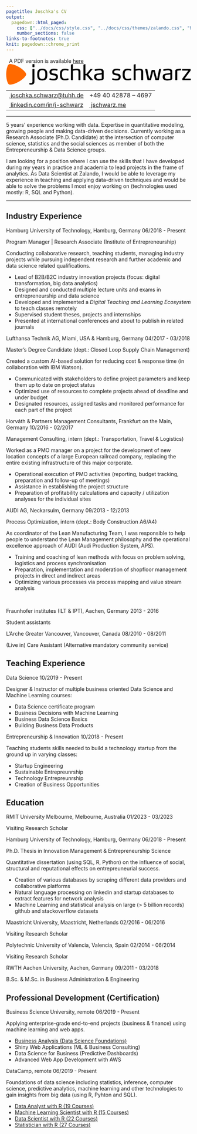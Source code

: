 ```yaml
---
pagetitle: Joschka's CV
output:
  pagedown::html_paged:
    css: ["../docs/css/style.css", "../docs/css/themes/zalando.css", "https://use.fontawesome.com/releases/v6.1.1/css/all.css"]
    number_sections: false
links-to-footnotes: true
knit: pagedown::chrome_print
---
```


<!-- disable phone number linking in Mobile Safari? -->
<meta name="format-detection" content="telephone=no">

<!-- Load CSS & Fonts -->
<!-- see lhi.css -->

<!-- CONTENT -->
<div class="pdf-link"><i class="fas fa-file-pdf fa-fw"></i>&nbsp; A PDF version is available <a href="https://github.com/jwarz/cv/raw/main/pdf/zalando.pdf" download="classic.pdf">here</a></div>
<div class="cv-page-wrapper">
<div class="cv-head-wrapper">
<div class="cv-head-left">
<div class="svg-container-outer">
<svg xmlns="http://www.w3.org/2000/svg" viewBox="0 0 1323.2 147.1">
<g id="name">
<path d="M202.4,125.4c0,8.2-2.1,13.9-6.4,17c-4.3,3.1-10.2,4.7-17.9,4.7c-2.4,0-4.3,0-5.5-0.1s-2.4-0.2-3.5-0.4c-0.5-0.1-1.1-0.3-1.7-0.5c-0.6-0.3-0.9-0.8-0.9-1.7v-5.6c0-1.1,0.3-1.8,0.8-2.1s1-0.5,1.5-0.5c0.2,0,0.8,0,1.9,0.1c1.1,0.1,2.3,0.1,3.7,0.1c2.3,0,4.4-0.1,6.1-0.4c1.7-0.3,3.2-0.8,4.3-1.7c1.2-0.9,2-2.1,2.6-3.6s0.8-3.5,0.8-5.9V38c0-1.5,0.8-2.3,2.4-2.3h9.4c1.5,0,2.3,0.8,2.3,2.3L202.4,125.4L202.4,125.4z M202.4,20c0,1.7-0.9,2.6-2.6,2.6H191c-1.8,0-2.7-0.9-2.7-2.6V3.4c0-1.7,0.9-2.6,2.7-2.6h8.8c1.7,0,2.6,0.9,2.6,2.6L202.4,20L202.4,20z"/>
<path d="M294.9,75.3c0,5.8-0.4,11.2-1.1,16.3c-0.7,5.1-2.3,9.5-4.9,13.3c-2.5,3.8-6.2,6.8-10.9,9c-4.8,2.2-11.2,3.3-19.3,3.3c-8.1,0-14.5-1.1-19.3-3.3c-4.8-2.2-8.4-5.2-10.9-9s-4.1-8.2-4.9-13.3c-0.8-5.1-1.1-10.5-1.1-16.3s0.4-11.2,1.1-16.3c0.8-5.1,2.4-9.5,4.9-13.3s6.1-6.8,10.9-9c4.8-2.2,11.2-3.3,19.3-3.3s14.5,1.1,19.3,3.3s8.4,5.2,10.9,9s4.2,8.2,4.9,13.3C294.6,64.1,294.9,69.6,294.9,75.3z M280.3,75.3c0-4.8-0.2-9.1-0.5-12.9c-0.3-3.8-1.2-7.1-2.6-9.8s-3.6-4.8-6.5-6.2c-2.9-1.5-6.9-2.2-12.1-2.2c-5.2,0-9.2,0.7-12,2.2s-5,3.5-6.4,6.2s-2.3,6-2.6,9.8c-0.3,3.9-0.5,8.2-0.5,12.9c0,4.8,0.2,9,0.5,12.8s1.2,7,2.6,9.7c1.4,2.7,3.5,4.8,6.4,6.2c2.8,1.5,6.8,2.2,12,2.2c5.2,0,9.2-0.7,12.1-2.2s5-3.5,6.5-6.2c1.4-2.7,2.3-5.9,2.6-9.7C280.2,84.4,280.3,80.1,280.3,75.3z"/>
<path d="M371.1,92.2c0,5-0.9,9-2.7,12.2c-1.8,3.2-4.2,5.7-7.1,7.6c-3,1.9-6.5,3.2-10.4,4c-4,0.8-8.2,1.1-12.6,1.1c-3.3,0-6.5-0.2-9.6-0.7c-3-0.5-5.8-1-8.2-1.5c-2.4-0.6-4.5-1.1-6.2-1.7s-2.8-0.9-3.3-1.1c-0.4-0.2-0.8-0.5-1.1-0.8c-0.3-0.3-0.4-0.7-0.2-1.2l1.5-7c0.2-0.9,0.8-1.4,1.7-1.4c0.3,0,0.6,0.1,0.9,0.2c0.5,0.1,1.5,0.4,2.9,0.8c1.4,0.5,3.2,0.9,5.3,1.4s4.5,0.9,7.2,1.3s5.5,0.6,8.6,0.6c6,0,10.6-1,14-2.9c3.3-1.9,5-5.1,5-9.6c0-2.9-0.5-5.2-1.6-6.8c-1.1-1.6-2.5-2.8-4.3-3.6c-1.8-0.9-4-1.4-6.5-1.7c-2.5-0.3-5.3-0.7-8.4-1.2c-2.1-0.3-4.7-0.8-7.6-1.4s-5.7-1.7-8.4-3.2c-2.6-1.5-4.9-3.7-6.8-6.6s-2.8-6.8-2.8-11.6c0-5.1,1-9.2,3-12.3s4.5-5.6,7.6-7.3s6.5-2.9,10.2-3.5s7.2-0.9,10.6-0.9c3.2,0,6.3,0.1,9,0.4c2.8,0.3,5.3,0.6,7.4,1c2.2,0.4,4,0.8,5.3,1.1c1.4,0.4,2.3,0.6,2.8,0.7c1.2,0.5,1.8,1.2,1.7,2.1l-1.2,7.4c-0.1,0.7-0.7,1.1-1.8,1.1c-0.6,0-1.7-0.2-3.2-0.5s-3.3-0.6-5.2-1c-2-0.4-4.1-0.7-6.5-0.9c-2.3-0.3-4.6-0.4-6.7-0.4c-2.5,0-4.9,0.2-7.2,0.6c-2.3,0.4-4.3,1.1-6.1,2c-1.8,0.9-3.2,2.1-4.2,3.6s-1.5,3.4-1.5,5.6c0,2.4,0.5,4.4,1.6,5.8c1.1,1.4,2.5,2.5,4.3,3.3s3.8,1.4,6.1,1.8c2.3,0.4,4.6,0.8,7.1,1.1c3.3,0.5,6.7,1.1,10,1.7s6.2,1.7,8.8,3.3c2.6,1.6,4.7,3.9,6.3,6.8C370.3,83.1,371.1,87.2,371.1,92.2z"/>
<path d="M385.1,75.2c0-7.1,0.6-13.2,1.7-18.5c1.2-5.2,3.1-9.5,5.9-13c2.8-3.4,6.5-6,11.2-7.8c4.7-1.7,10.5-2.6,17.5-2.6c6.3,0,11.3,0.5,15.1,1.4c3.8,1,6.7,1.8,8.7,2.5c0.5,0.2,0.9,0.4,1.2,0.7c0.3,0.3,0.5,0.7,0.5,1.4c0,0.3-0.1,0.7-0.2,1.2l-1.2,5.5c-0.3,1.4-1.3,1.9-3,1.5c-3-0.8-6-1.6-8.9-2.3s-6.6-1.1-11-1.1c-4.5,0-8.2,0.5-11.1,1.6s-5.3,2.8-7.1,5.2c-1.8,2.4-3,5.6-3.7,9.5s-1.1,8.7-1.1,14.5s0.4,10.6,1.1,14.5s1.9,7.1,3.7,9.5c1.8,2.4,4.1,4.2,7.1,5.2c2.9,1.1,6.6,1.6,11.1,1.6s8.1-0.4,11-1.1s5.9-1.5,8.9-2.3c1.7-0.4,2.7,0.1,3,1.5l1.2,5.5c0.1,0.5,0.2,0.9,0.2,1.2c0,0.7-0.2,1.2-0.5,1.4c-0.3,0.3-0.7,0.5-1.2,0.7c-2,0.7-4.9,1.5-8.7,2.5s-8.8,1.4-15.1,1.4c-7,0-12.8-0.9-17.5-2.6s-8.4-4.3-11.2-7.8c-2.8-3.4-4.8-7.8-5.9-13C385.7,88.4,385.1,82.3,385.1,75.2z"/>
<path d="M531.9,112.9c0,1.5-0.7,2.3-2.1,2.3h-9.4c-1.6,0-2.4-0.8-2.4-2.3V57.1c0-4.8-1-8.1-3-10s-5.5-2.9-10.6-2.9c-2.9,0-5.8,0.2-8.7,0.5c-2.8,0.3-5.5,0.7-7.9,1.1c-2.4,0.5-4.5,0.9-6.2,1.3c-1.7,0.4-2.9,0.7-3.5,0.9v64.9c0,1.5-0.8,2.3-2.3,2.3h-9.4c-1.6,0-2.4-0.8-2.4-2.3V5.3c0-1.1,0.7-1.8,2.1-2.1l9.9-2.3c0.7-0.2,1.2-0.1,1.6,0.4s0.5,1,0.5,1.7v25.8l-1.5,8.8c2-0.6,4.3-1.2,6.8-1.7s5-0.9,7.6-1.3c2.6-0.4,5.2-0.7,7.8-0.9c2.6-0.3,4.9-0.4,7.1-0.4c8.9,0,15.5,1.6,19.8,4.8s6.4,8.9,6.4,17.1v57.7H531.9z"/>
<path d="M556.2,115.2c-1.6,0-2.4-0.8-2.4-2.3V5.6c0-1.3,0.7-2.1,2-2.4l10-2.3c0.5-0.2,1-0.1,1.4,0.4s0.7,1,0.7,1.7v67.2h7.4l27.4-33.7c0.6-0.7,1.3-1.1,2.1-1.1h12.5c0.8,0,1.3,0.3,1.4,0.8c0.1,0.6,0,1-0.2,1.3l-30.9,36.9L621,113c0.2,0.3,0.2,0.7-0.1,1.3c-0.3,0.6-0.6,0.8-1.1,0.8h-14.4c-0.7,0-1.4-0.3-2-0.9l-28-33.7H568v32.4c0,1.5-0.7,2.3-2.1,2.3C565.9,115.2,556.2,115.2,556.2,115.2z"/>
<path d="M698.8,99.4c0,2.7-0.2,5-0.5,6.7c-0.4,1.7-1,3.1-2.1,4.3c-1,1.1-2.4,2-4,2.7c-1.7,0.7-3.8,1.4-6.5,2c-2.3,0.5-5.2,1-8.7,1.4c-3.4,0.5-7.2,0.7-11.4,0.7c-3.4,0-7.2-0.2-11.3-0.5c-4.1-0.4-7.9-1.3-11.5-3c-3.5-1.6-6.5-4.1-8.9-7.5s-3.6-8.2-3.6-14.4c0-4.9,0.6-8.7,1.9-11.5c1.3-2.8,3-5,5.2-6.6s4.8-2.8,7.8-3.4c3-0.7,6.2-1.3,9.5-1.9l30.1-5v-6.7c0-2.3-0.3-4.4-0.8-6.2s-2-3.2-4.6-4.2s-7.1-1.5-13.4-1.5c-5.8,0-11.1,0.5-16,1.6s-8.8,2-11.7,2.7c-0.5,0.1-0.9,0.2-1.1,0.2c-0.8,0-1.3-0.4-1.4-1.2l-1.5-7c-0.1-0.5-0.2-0.9-0.2-1.1c0-0.9,0.6-1.5,1.7-1.8c1.2-0.3,2.9-0.7,5-1.3s4.6-1.1,7.4-1.6c2.8-0.5,5.9-0.9,9.3-1.3c3.3-0.4,6.8-0.5,10.3-0.5c5.5,0,10,0.4,13.6,1.1c3.6,0.7,6.6,1.7,8.9,2.9c1.9,1.1,3.4,2.4,4.6,3.9c1.1,1.5,2,3,2.5,4.7c0.6,1.7,0.9,3.4,1,5.3c0.1,1.9,0.2,3.8,0.2,5.7v42.3H698.8z M658.2,78.4c-1.7,0.3-3.4,0.6-4.9,1c-1.6,0.4-3,1-4.2,1.8c-1.2,0.9-2.2,2.1-3,3.6c-0.8,1.6-1.1,3.7-1.1,6.5c0,3.6,0.7,6.5,2,8.5s3,3.5,5,4.6c2,1,4.3,1.6,6.8,1.9s4.9,0.4,7.2,0.4c3.2,0,6.5-0.2,9.7-0.6s6.3-1.1,9.1-2V74L658.2,78.4z"/>
<path d="M820.7,92.2c0,5-0.9,9-2.7,12.2s-4.2,5.7-7.1,7.6c-3,1.9-6.5,3.2-10.4,4c-4,0.8-8.2,1.1-12.6,1.1c-3.3,0-6.5-0.2-9.6-0.7s-5.8-1-8.2-1.5c-2.4-0.6-4.5-1.1-6.2-1.7s-2.8-0.9-3.3-1.1c-0.4-0.2-0.8-0.5-1.1-0.8s-0.4-0.7-0.2-1.2l1.5-7c0.2-0.9,0.8-1.4,1.7-1.4c0.3,0,0.6,0.1,0.9,0.2c0.5,0.1,1.5,0.4,2.9,0.8c1.4,0.5,3.2,0.9,5.3,1.4s4.5,0.9,7.2,1.3s5.5,0.6,8.6,0.6c6,0,10.6-1,14-2.9c3.3-1.9,5-5.1,5-9.6c0-2.9-0.5-5.2-1.6-6.8c-1.1-1.6-2.5-2.8-4.3-3.6c-1.8-0.9-4-1.4-6.5-1.7c-2.5-0.3-5.3-0.7-8.4-1.2c-2.1-0.3-4.7-0.8-7.6-1.4c-2.9-0.6-5.7-1.7-8.4-3.2c-2.6-1.5-4.9-3.7-6.8-6.6c-1.9-2.9-2.8-6.8-2.8-11.6c0-5.1,1-9.2,3-12.3s4.5-5.6,7.6-7.3s6.5-2.9,10.2-3.5s7.2-0.9,10.6-0.9c3.2,0,6.3,0.1,9,0.4c2.8,0.3,5.3,0.6,7.4,1c2.2,0.4,4,0.8,5.3,1.1c1.4,0.4,2.3,0.6,2.8,0.7c1.2,0.5,1.8,1.2,1.7,2.1l-1.2,7.4c-0.1,0.7-0.7,1.1-1.8,1.1c-0.6,0-1.7-0.2-3.2-0.5s-3.3-0.6-5.2-1c-2-0.4-4.1-0.7-6.5-0.9c-2.3-0.3-4.6-0.4-6.7-0.4c-2.5,0-4.9,0.2-7.2,0.6c-2.3,0.4-4.3,1.1-6.1,2s-3.2,2.1-4.2,3.6S774,54,774,56.2c0,2.4,0.5,4.4,1.6,5.8c1.1,1.4,2.5,2.5,4.3,3.3s3.8,1.4,6.1,1.8s4.6,0.8,7.1,1.1c3.3,0.5,6.7,1.1,10,1.7s6.2,1.7,8.8,3.3c2.6,1.6,4.7,3.9,6.3,6.8C819.9,83.1,820.7,87.2,820.7,92.2z"/>
<path d="M834.7,75.2c0-7.1,0.6-13.2,1.7-18.5c1.2-5.2,3.1-9.5,5.9-13c2.8-3.4,6.5-6,11.2-7.8c4.7-1.7,10.5-2.6,17.5-2.6c6.3,0,11.3,0.5,15.1,1.4c3.8,1,6.7,1.8,8.7,2.5c0.5,0.2,0.9,0.4,1.2,0.7s0.5,0.7,0.5,1.4c0,0.3-0.1,0.7-0.2,1.2l-1.2,5.5c-0.3,1.4-1.3,1.9-3,1.5c-3-0.8-6-1.6-8.9-2.3s-6.6-1.1-11-1.1c-4.5,0-8.2,0.5-11.1,1.6c-2.9,1.1-5.3,2.8-7.1,5.2s-3,5.6-3.7,9.5s-1.1,8.7-1.1,14.5s0.4,10.6,1.1,14.5c0.7,3.9,2,7.1,3.7,9.5c1.8,2.4,4.1,4.2,7.1,5.2c2.9,1.1,6.6,1.6,11.1,1.6s8.1-0.4,11-1.1s5.9-1.5,8.9-2.3c1.7-0.4,2.7,0.1,3,1.5l1.2,5.5c0.1,0.5,0.2,0.9,0.2,1.2c0,0.7-0.2,1.2-0.5,1.4c-0.3,0.3-0.7,0.5-1.2,0.7c-2,0.7-4.9,1.5-8.7,2.5s-8.8,1.4-15.1,1.4c-7,0-12.8-0.9-17.5-2.6s-8.4-4.3-11.2-7.8c-2.8-3.4-4.8-7.8-5.9-13C835.3,88.4,834.7,82.3,834.7,75.2z"/>
<path d="M981.5,112.9c0,1.5-0.7,2.3-2.1,2.3H970c-1.6,0-2.4-0.8-2.4-2.3V57.1c0-4.8-1-8.1-3-10s-5.5-2.9-10.6-2.9c-2.9,0-5.8,0.2-8.7,0.5c-2.8,0.3-5.5,0.7-7.9,1.1c-2.4,0.5-4.5,0.9-6.2,1.3c-1.7,0.4-2.9,0.7-3.5,0.9v64.9c0,1.5-0.8,2.3-2.3,2.3H916c-1.6,0-2.4-0.8-2.4-2.3V5.3c0-1.1,0.7-1.8,2.1-2.1l9.9-2.3c0.7-0.2,1.2-0.1,1.6,0.4c0.4,0.5,0.5,1,0.5,1.7v25.8l-1.5,8.8c2-0.6,4.3-1.2,6.8-1.7s5-0.9,7.6-1.3c2.6-0.4,5.2-0.7,7.8-0.9c2.6-0.3,4.9-0.4,7.1-0.4c8.9,0,15.5,1.6,19.8,4.8s6.4,8.9,6.4,17.1v57.7H981.5z"/>
<path d="M1015.3,115.2c-1.5,0-2.4-0.8-2.7-2.3l-16.1-74.6c-0.3-1.9,0.4-2.9,2-2.9h10.6c1.3,0,2.1,0.7,2.4,2.1l12.6,65.7h3.5l14.6-58.5c0.4-1.6,1.4-2.4,3-2.4h16.7c1.6,0,2.6,0.8,3,2.4l14.6,58.5h3.3l12.6-65.7c0.3-1.4,1.1-2.1,2.4-2.1h10.3c1.1,0,1.7,0.3,1.9,0.8c0.2,0.6,0.1,1.2-0.1,2.1l-16.1,74.6c-0.3,1.5-1.2,2.3-2.7,2.3H1072c-1.6,0-2.6-0.7-2.9-2.1l-14.6-57.8h-1.8l-14.6,57.8c-0.3,1.4-1.2,2.1-2.7,2.1H1015.3z"/>
<path d="M1190.2,99.4c0,2.7-0.2,5-0.5,6.7c-0.4,1.7-1,3.1-2.1,4.3c-1,1.1-2.4,2-4,2.7c-1.7,0.7-3.8,1.4-6.5,2c-2.3,0.5-5.2,1-8.7,1.4c-3.4,0.5-7.2,0.7-11.4,0.7c-3.4,0-7.2-0.2-11.3-0.5c-4.1-0.4-7.9-1.3-11.5-3c-3.5-1.6-6.5-4.1-8.9-7.5s-3.6-8.2-3.6-14.4c0-4.9,0.6-8.7,1.9-11.5s3-5,5.2-6.6s4.8-2.8,7.8-3.4c3-0.7,6.2-1.3,9.5-1.9l30.1-5v-6.7c0-2.3-0.3-4.4-0.8-6.2s-2-3.2-4.6-4.2s-7.1-1.5-13.4-1.5c-5.8,0-11.1,0.5-16,1.6s-8.8,2-11.7,2.7c-0.5,0.1-0.9,0.2-1.1,0.2c-0.8,0-1.3-0.4-1.4-1.2l-1.5-7c-0.1-0.5-0.2-0.9-0.2-1.1c0-0.9,0.6-1.5,1.7-1.8c1.2-0.3,2.9-0.7,5-1.3s4.6-1.1,7.4-1.6s5.9-0.9,9.3-1.3c3.3-0.4,6.8-0.5,10.3-0.5c5.5,0,10,0.4,13.6,1.1c3.6,0.7,6.6,1.7,8.9,2.9c1.9,1.1,3.4,2.4,4.6,3.9c1.1,1.5,2,3,2.5,4.7c0.6,1.7,0.9,3.4,1,5.3c0.1,1.9,0.2,3.8,0.2,5.7v42.3H1190.2z M1149.6,78.4c-1.7,0.3-3.4,0.6-4.9,1c-1.6,0.4-3,1-4.2,1.8c-1.2,0.9-2.2,2.1-3,3.6c-0.8,1.6-1.1,3.7-1.1,6.5c0,3.6,0.7,6.5,2,8.5s3,3.5,5,4.6c2,1,4.3,1.6,6.8,1.9s4.9,0.4,7.2,0.4c3.2,0,6.5-0.2,9.7-0.6s6.3-1.1,9.1-2V74L1149.6,78.4z"/>
<path d="M1211.9,48.9c0-3.2,0.5-5.5,1.6-6.9s3.1-2.7,6-3.9c1.8-0.7,3.9-1.4,6.3-2s4.8-1.1,7.4-1.5c2.5-0.4,5-0.7,7.5-0.9s4.7-0.3,6.8-0.3h2.4c0.5,0,1.2,0.1,2,0.4c0.8,0.3,1.2,0.9,1.2,2.1v7.4c0,1.3-0.6,2-1.7,2c-4.9,0-9.4,0.2-13.5,0.6c-4.2,0.4-8.1,1.1-11.9,2.1v64.9c0,1.5-0.8,2.3-2.3,2.3h-9.6c-1.5,0-2.3-0.8-2.3-2.3L1211.9,48.9L1211.9,48.9z"/>
<path d="M1264.7,115.2c-1.3,0-2-0.7-2-2v-7.8c0-0.6,0-1.1,0.2-1.5c0.1-0.4,0.4-0.9,0.9-1.4l41.6-56.2h-42.6c-1.3,0-2-0.6-2-1.8v-7.1c0-1.3,0.7-2,2-2h57c1.3,0,2,0.7,2,2V45c0,0.5,0,1-0.1,1.4s-0.3,0.9-0.8,1.5l-42,56.2h42.3c1.3,0,2,0.7,2,2v7.1c0,1.3-0.7,2-2,2C1321.2,115.2,1264.7,115.2,1264.7,115.2z"/>
</g>
<path id="logo" fill="#FF6900" d="M135.8,57.7c-10.5-12.9-25.3-25.5-44.6-36.8h-0.1C71.8,9.8,53.5,3.3,37.1,0.6C26.8-1,21.9,0.9,19.6,2.2c-2.2,1.3-6.4,4.6-10.1,14.3C3.7,32.1,0.2,51.1,0,73.5v0.1c0.2,22.4,3.7,41.4,9.6,57c3.7,9.7,7.8,13,10.1,14.3c2.2,1.3,7.1,3.2,17.4,1.6c16.5-2.7,34.7-9.1,54.1-20.2h0.1c19.3-11.3,34-23.9,44.6-36.8c6.6-8.1,7.4-13.3,7.4-15.9C143.2,71,142.4,65.7,135.8,57.7z"/>
</svg>
</div>
<table class="cv-contact-table">
<tr>
<td><i class="fa fa-envelope fa-fw"></i><a class="no-hyper" href="mailto:joschka.schwarz@tuhh.de">&nbsp;joschka.schwarz@tuhh.de</a></td>
<td><i class="fa fa-phone fa-fw"></i> +49 40 42878 – 4697</td>
</tr>
<tr>
<td><i class="fa-brands fa-linkedin fa-fw"></i><a class="no-hyper" target="_blank" href="https://linkedin.com/in/j-schwarz">&nbsp;linkedin.com/in/j-schwarz</a></td>
<td><i class="fa-solid fa-globe fa-fw"></i><a class="no-hyper" target="_blank" href="https://jschwarz.me">&nbsp;jschwarz.me</a></td>
</tr>
</table>
</div>
<div class="cv-head-right2"></div>
</div>
<hr>
<p>
5 years' experience working with data. Expertise in quantitative modeling, growing people and making data-driven decisions. Currently working as a <span class="cv-entry-employer">Research Associate (Ph.D. Candidate)</span> at the intersection of computer science, statistics and the social sciences as member of both the <span class="cv-entry-employer">Entrepreneurship & Data Science</span> groups.</p>
<p>I am looking for a position where I can use the skills that I have developed during my years in practice and academia to lead projects in the frame of analytics. As <span class="cv-entry-employer">Data Scientist</span> at Zalando, I would be able to leverage my experience in teaching and applying data-driven techniques and would be able to solve the problems I most enjoy working on (technologies used mostly: <span class="cv-entry-employer">R, SQL and Python</span>).</p>
<hr>
<!-- Chapter: PROFESSIONAL EXPERIENCE -->
<h2 class="h-first">
<span class="fa-stack fa-2x small">
<i class="fa fa-suitcase fa-stack-1x" style="--fa-stack-z-index: 2;"></i>
<i class="fa-solid fa-square fa-stack-2x" style="--fa-stack-z-index: 1;"></i>
</span>
<span>Industry Experience</span>
</h2>
<!-- Exp 1: TUHH -->
<div class="cv-entry-main">
<p class="cv-entry-top-line">
<span class="cv-entry-employer">Hamburg University of Technology, </span>
<span class="cv-entry-location">Hamburg, Germany</span>
<span class="cv-entry-date">06/2018 - Present</span>
</p>
<p class="cv-entry-job-title">
Program Manager | Research Associate (Institute of Entrepreneurship)
</p>
<p class="cv-entry-desc">Conducting collaborative research, teaching students, managing industry projects while pursuing independent research and further academic and data science related qualifications.</p>
<ul>
<li>Lead of B2B/B2C industry innovation projects (focus: digital transformation, big data analytics)</li>
<li>Designed and conducted multiple lecture units and exams in entrepreneurship and data science</li>
<li>Developed and implemented a <i>Digital Teaching and Learning Ecosystem</i> to teach classes remotely</li>
<li>Supervised student theses, projects and internships</li>
<li>Presented at international conferences and about to publish in related journals</li>
</ul>
</div>
<!-- Exp 2: Lufthansa -->
<div class="cv-entry-main">
<p class="cv-entry-top-line">
<span class="cv-entry-employer">Lufthansa Technik AG, </span>
<span class="cv-entry-location">Miami, USA & Hamburg, Germany</span>
<span class="cv-entry-date">04/2017 - 03/2018</span>
</p>
<p class="cv-entry-job-title">
Master’s Degree Candidate (dept.: Closed Loop Supply Chain Management)
</p>
<p class="cv-entry-desc">Created a custom AI-based solution for reducing cost & response time (in collaboration with IBM Watson).</p>
<ul>
<li>Communicated with stakeholders to define project parameters and keep them up to date on project status</li>
<li>Optimized use of resources to complete projects ahead of deadline and under budget</li>
<li>Designated resources, assigned tasks and monitored performance for each part of the project</li>
</ul>
</div>
<!-- Exp 3: Horvath -->
<div class="cv-entry-main">
<p class="cv-entry-top-line">
<span class="cv-entry-employer">Horváth & Partners Management Consultants, </span>
<span class="cv-entry-location">Frankfurt on the Main, Germany</span>
<span class="cv-entry-date">10/2016 - 02/2017</span>
</p>
<p class="cv-entry-job-title">
Management Consulting, intern (dept.: Transportation, Travel & Logistics)
</p>
<p class="cv-entry-desc">Worked as a PMO manager on a project for the development of new location concepts of a large European railroad company, replacing the entire existing infrastructure of this major corporate.</p>
<ul>
<li>Operational execution of PMO activities (reporting, budget tracking, preparation and follow-up of meetings)</li>
<li>Assistance in establishing the project structure</li>
<li>Preparation of profitability calculations and capacity / utilization analyses for the individual sites</li>
</ul>
</div>
<!-- Exp 4: AUDI -->
<div class="cv-entry-main">
<p class="cv-entry-top-line">
<span class="cv-entry-employer">AUDI AG, </span>
<span class="cv-entry-location">Neckarsulm, Germany</span>
<span class="cv-entry-date">09/2013 - 12/2013</span>
</p>
<p class="cv-entry-job-title">
Process Optimization, intern (dept.: Body Construction A6/A4)
</p>
<p class="cv-entry-desc">As coordinator of the Lean Manufacturing Team, I was responsible to help people to understand the Lean Management philosophy and the operational excellence approach of AUDI (Audi Production System, APS).</p>
<p>
<ul>
<li>Training and coaching of lean methods with focus on problem solving, logistics and process synchronisation</li>
<li>Preparation, implementation and moderation of shopfloor management projects in direct and indirect areas</li>
<li>Optimizing various processes via process mapping and value stream analysis</li>
</ul>
</p>
</div>
<br class="pageBreak">
<!-- Exp 5: IPT / ILT -->
<div class="cv-entry-main">
<p class="cv-entry-top-line">
<span class="cv-entry-employer">Fraunhofer institutes (ILT & IPT), </span>
<span class="cv-entry-location">Aachen, Germany</span>
<span class="cv-entry-date">2013 - 2016</span>
</p>
<p class="cv-entry-job-title">
Student assistants
</p>
</div>
<!-- Exp 6: L'Arche -->
<div class="cv-entry-main">
<p class="cv-entry-top-line">
<span class="cv-entry-employer">L'Arche Greater Vancouver, </span>
<span class="cv-entry-location">Vancouver, Canada</span>
<span class="cv-entry-date">08/2010 - 08/2011</span>
</p>
<p class="cv-entry-job-title">
(Live in) Care Assistant (Alternative mandatory community service)
</p>
</div>
<!-- Chapter: TEACHING -->
<h2>
<span class="fa-stack fa-2x small">
<i class="fa fa-chalkboard-teacher fa-stack-1x" style="--fa-stack-z-index: 2;"></i>
<i class="fa-solid fa-square fa-stack-2x" style="--fa-stack-z-index: 1;"></i>
</span>
<span>Teaching Experience</span>
</h2>
<!-- Exp 1 -->
<div class="cv-entry-main">
<p class="cv-entry-top-line">
<span class="cv-entry-employer">Data Science</span>
<!-- <span>Hamburg, Germany</span> -->
<span class="cv-entry-date">10/2019 - Present</span>
</p>
<p class="cv-entry-desc">Designer & Instructor of multiple business oriented Data Science and Machine Learning courses:</p>
<ul class="two-col no-bottom">
<li>Data Science certificate program</li>
<li>Business Decisions with Machine Learning</li>
<li>Business Data Science Basics</li>
<li>Building Business Data Products</li>
</ul>
</div>
<!-- Exp 1 -->
<div class="cv-entry-main">
<p class="cv-entry-top-line">
<span class="cv-entry-employer">Entrepreneurship & Innovation</span>
<!-- <span>Hamburg, Germany</span> -->
<span class="cv-entry-date">10/2018 - Present</span>
</p>
<p class="cv-entry-desc">Teaching students skills needed to build a technology startup from the ground up in varying classes:</p>
<ul class="two-col no-bottom">
<li>Startup Engineering</li>
<li>Sustainable Entrepreunrship</li>
<li>Technology Entrepreunrship</li>
<li>Creation of Business Opportunities</li>
</ul>
</div>
<!-- Chapter: EDUCATION -->
<h2>
<span class="fa-stack fa-2x small">
<i class="fa fa-graduation-cap fa-stack-1x" style="--fa-stack-z-index: 2;"></i>
<i class="fa-solid fa-square fa-stack-2x" style="--fa-stack-z-index: 1;"></i>
</span>
<span>Education</span>
</h2>
<!-- Exp 0 -->
<div class="cv-entry-main">
<p class="cv-entry-top-line">
<span class="cv-entry-employer">RMIT University Melbourne, </span>
<span class="cv-entry-location">Melbourne, Australia</span>
<span class="cv-entry-date">01/2023 - 03/2023</span>
</p>
<p class="cv-entry-job-title">
Visiting Research Scholar
</p>
</div>
<!-- Exp 1 -->
<div class="cv-entry-main">
<p class="cv-entry-top-line">
<span class="cv-entry-employer">Hamburg University of Technology, </span>
<span class="cv-entry-location">Hamburg, Germany</span>
<span class="cv-entry-date">06/2018 - Present</span>
</p>
<p class="cv-entry-job-title">
Ph.D. Thesis in Innovation Management & Entrepreneurship Science
</p>
<p class="cv-entry-desc">Quantitative dissertation (using SQL, R, Python) on the influence of social, structural and reputational effects on entrepreuneurial success.</p>
<ul>
<li>Creation of various databases by scraping different data providers and collaborative platforms</li>
<li>Natural language processing on linkedin and startup databases to extract features for network analysis</li>
<li>Machine Learning and statistical analysis on large (> 5 billion records) github and stackoverflow datasets</li>
</ul>
</div>
<!-- Exp 2 -->
<div class="cv-entry-main">
<p class="cv-entry-top-line">
<span class="cv-entry-employer">Maastricht University, </span>
<span class="cv-entry-location">Maastricht, Netherlands</span>
<span class="cv-entry-date">02/2016 - 06/2016</span>
</p>
<p class="cv-entry-job-title">
Visiting Research Scholar
</p>
</div>
<!-- Exp 3 -->
<div class="cv-entry-main">
<p class="cv-entry-top-line">
<span class="cv-entry-employer">Polytechnic University of Valencia, </span>
<span class="cv-entry-location">Valencia, Spain</span>
<span class="cv-entry-date">02/2014 - 06/2014</span>
</p>
<p class="cv-entry-job-title">
Visiting Research Scholar
</p>
</div>
<!-- Exp 4 -->
<div class="cv-entry-main">
<p class="cv-entry-top-line">
<span class="cv-entry-employer">RWTH Aachen University, </span>
<span class="cv-entry-location">Aachen, Germany</span>
<span class="cv-entry-date">09/2011 - 03/2018</span>
</p>
<p class="cv-entry-job-title">
B.Sc. & M.Sc. in Business Administration & Engineering
</p>
</div>
<!-- Chapter: PROF DEV -->
<h2>
<span class="fa-stack fa-2x small">
<i class="fa fa-book fa-stack-1x" style="--fa-stack-z-index: 2;"></i>
<i class="fa-solid fa-square fa-stack-2x" style="--fa-stack-z-index: 1;"></i>
</span>
<span>Professional Development (Certification)</span>
</h2>
<!-- Exp 1: BUSINESS SCIENCE UNIVERSITY -->
<div class="cv-entry-main">
<p class="cv-entry-top-line">
<span class="cv-entry-employer">Business Science University, </span>
<span>remote</span>
<span class="cv-entry-date">06/2019 - Present</span>
</p>
<p class="cv-entry-desc">Applying enterprise-grade end-to-end projects (business & finance) using machine learning and web apps.</p>
<ul class="two-col">
<li><a class="no-hyper" target="_blank" href="https://www.dropbox.com/s/nlskcws7fsvcsaq/certificate-of-completion-for-ds4b-101-r-business-analysis-with-r.pdf">Business Analysis (Data Science Foundations)</a></li>
<li>Shiny Web Applications (ML & Business Consulting)</li>
<li>Data Science for Business (Predictive Dashboards)</li>
<li>Advanced Web App Development with AWS</li>
</ul>
</div>
<!-- Exp 2: DATACAMP -->
<div class="cv-entry-main">
<p class="cv-entry-top-line">
<span class="cv-entry-employer">DataCamp, </span>
<span>remote</span>
<span class="cv-entry-date">06/2019 - Present</span>
</p>
<p class="cv-entry-desc">Foundations of data science including statistics, inference, computer science, predictive analytics, machine learning and other technologies to gain insights from big data (using R, Pyhton and SQL).</p>
<ul class="two-col">
<li><a class="no-hyper" target="_blank" href="https://www.datacamp.com/statement-of-accomplishment/track/34d209775a4c2da4dc9785417d18a38ecae0dee0">Data Analyst with R (19 Courses)</a></li>
<li><a class="no-hyper" target="_blank" href="https://www.datacamp.com/statement-of-accomplishment/track/d76aee0c9ae23f645d110c7cc84f29ab56e98ffc">Machine Learning Scientist with R (15 Courses)</a></li>
<li><a class="no-hyper" target="_blank" href="https://www.datacamp.com/statement-of-accomplishment/track/0abda65dd30dc07e9042a833613f24e2d922c47c">Data Scientist with R (22 Courses)</a></li>
<li><a class="no-hyper" target="_blank" href="">Statistician with R (27 Courses)</li>
</ul>
</div>
</div>